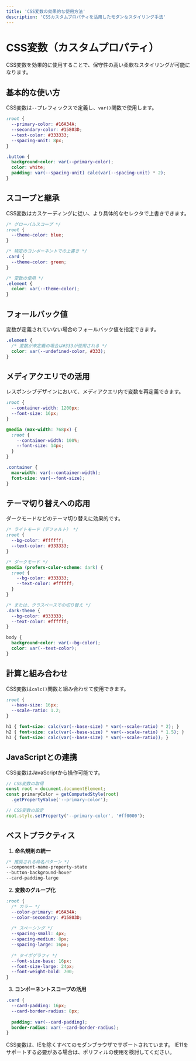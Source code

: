 ```yaml
---
title: 'CSS変数の効果的な使用方法'
description: 'CSSカスタムプロパティを活用したモダンなスタイリング手法'
---
```


# CSS変数（カスタムプロパティ）

CSS変数を効果的に使用することで、保守性の高い柔軟なスタイリングが可能になります。

## 基本的な使い方

CSS変数は`--`プレフィックスで定義し、`var()`関数で使用します。

```css
:root {
  --primary-color: #16A34A;
  --secondary-color: #15803D;
  --text-color: #333333;
  --spacing-unit: 8px;
}

.button {
  background-color: var(--primary-color);
  color: white;
  padding: var(--spacing-unit) calc(var(--spacing-unit) * 2);
}
```

## スコープと継承

CSS変数はカスケーディングに従い、より具体的なセレクタで上書きできます。

```css
/* グローバルスコープ */
:root {
  --theme-color: blue;
}

/* 特定のコンポーネントでの上書き */
.card {
  --theme-color: green;
}

/* 変数の使用 */
.element {
  color: var(--theme-color);
}
```

## フォールバック値

変数が定義されていない場合のフォールバック値を指定できます。

```css
.element {
  /* 変数が未定義の場合は#333が使用される */
  color: var(--undefined-color, #333);
}
```

## メディアクエリでの活用

レスポンシブデザインにおいて、メディアクエリ内で変数を再定義できます。

```css
:root {
  --container-width: 1200px;
  --font-size: 16px;
}

@media (max-width: 768px) {
  :root {
    --container-width: 100%;
    --font-size: 14px;
  }
}

.container {
  max-width: var(--container-width);
  font-size: var(--font-size);
}
```

## テーマ切り替えへの応用

ダークモードなどのテーマ切り替えに効果的です。

```css
/* ライトモード（デフォルト） */
:root {
  --bg-color: #ffffff;
  --text-color: #333333;
}

/* ダークモード */
@media (prefers-color-scheme: dark) {
  :root {
    --bg-color: #333333;
    --text-color: #ffffff;
  }
}

/* または、クラスベースでの切り替え */
.dark-theme {
  --bg-color: #333333;
  --text-color: #ffffff;
}

body {
  background-color: var(--bg-color);
  color: var(--text-color);
}
```

## 計算と組み合わせ

CSS変数は`calc()`関数と組み合わせて使用できます。

```css
:root {
  --base-size: 16px;
  --scale-ratio: 1.2;
}

h1 { font-size: calc(var(--base-size) * var(--scale-ratio) * 2); }
h2 { font-size: calc(var(--base-size) * var(--scale-ratio) * 1.5); }
h3 { font-size: calc(var(--base-size) * var(--scale-ratio)); }
```

## JavaScriptとの連携

CSS変数はJavaScriptから操作可能です。

```javascript
// CSS変数の取得
const root = document.documentElement;
const primaryColor = getComputedStyle(root)
  .getPropertyValue('--primary-color');

// CSS変数の設定
root.style.setProperty('--primary-color', '#ff0000');
```

## ベストプラクティス

1. **命名規則の統一**
```css
/* 推奨される命名パターン */
--component-name-property-state
--button-background-hover
--card-padding-large
```

2. **変数のグループ化**
```css
:root {
  /* カラー */
  --color-primary: #16A34A;
  --color-secondary: #15803D;
  
  /* スペーシング */
  --spacing-small: 4px;
  --spacing-medium: 8px;
  --spacing-large: 16px;
  
  /* タイポグラフィ */
  --font-size-base: 16px;
  --font-size-large: 24px;
  --font-weight-bold: 700;
}
```

3. **コンポーネントスコープの活用**
```css
.card {
  --card-padding: 16px;
  --card-border-radius: 8px;
  
  padding: var(--card-padding);
  border-radius: var(--card-border-radius);
}
```

<Note>
CSS変数は、IEを除くすべてのモダンブラウザでサポートされています。
IE11をサポートする必要がある場合は、ポリフィルの使用を検討してください。
</Note> 